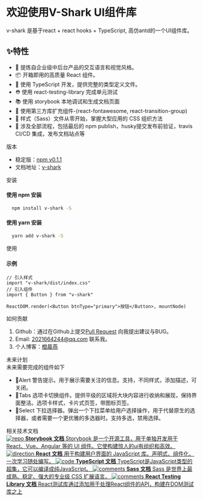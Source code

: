 
<Meta title="起步/Introduction" />

<style>{`
  .subheading {
    --mediumdark: '#999999';
    font-weight: 900;
    font-size: 13px;
    color: #999;
    letter-spacing: 6px;
    line-height: 24px;
    text-transform: uppercase;
    margin-bottom: 12px;
    margin-top: 40px;
  }

  .link-list {
    display: grid;
    grid-template-columns: 1fr;
    grid-template-rows: 1fr 1fr;
    row-gap: 10px;
  }

  @media (min-width: 620px) {
    .link-list {
      row-gap: 20px;
      column-gap: 20px;
      grid-template-columns: 1fr 1fr;
    }
  }

  @media all and (-ms-high-contrast:none) {
  .link-list {
      display: -ms-grid;
      -ms-grid-columns: 1fr 1fr;
      -ms-grid-rows: 1fr 1fr;
    }
  }

  .link-item {
    display: block;
    padding: 20px 30px 20px 15px;
    border: 1px solid #00000010;
    border-radius: 5px;
    transition: background 150ms ease-out, border 150ms ease-out, transform 150ms ease-out;
    color: #333333;
    display: flex;
    align-items: flex-start;
  }

  .link-item:hover {
    border-color: #1EA7FD50;
    transform: translate3d(0, -3px, 0);
    box-shadow: rgba(0, 0, 0, 0.08) 0 3px 10px 0;
  }

  .link-item:active {
    border-color: #1EA7FD;
    transform: translate3d(0, 0, 0);
  }

  .link-item strong {
    font-weight: 700;
    display: block;
    margin-bottom: 2px;
  }
  
  .link-item img {
    height: 40px;
    width: 40px;
    margin-right: 15px;
    flex: none;
  }

  .link-item span {
    font-size: 14px;
    line-height: 20px;
  }

  .tip {
    display: inline-block;
    border-radius: 1em;
    font-size: 11px;
    line-height: 12px;
    font-weight: 700;
    background: #E7FDD8;
    color: #66BF3C;
    padding: 4px 12px;
    margin-right: 10px;
    vertical-align: top;
  }

  .tip-wrapper {
    font-size: 13px;
    line-height: 20px;
    margin-top: 40px;
    margin-bottom: 40px;
  }

  .tip-wrapper code {
    font-size: 12px;
    display: inline-block;
  }

  
`}</style>

# 欢迎使用V-Shark UI组件库

v-shark 是基于react + react hooks + TypeScript, 高仿antd的一个UI组件库。

## ✨特性

- 🌈 提炼自企业级中后台产品的交互语言和视觉风格。
- 📦 开箱即用的高质量 React 组件。
- 🧡 使用 TypeScript 开发，提供完整的类型定义文件。
- ⛑️ 使用 react-testing-library 完成单元测试
- 📚 使用 storybook 本地调试和生成文档页面
- 🎨 使用第三方库扩充组件-(react-fontawesome, react-transition-group)
- 🌹 样式（Sass）文件从零开始，掌握大型应用的 CSS 组织方法
- 🎉 涉及全部流程，包括最后的 npm publish，husky提交发布前验证，travis CI/CD 集成，发布文档站点等

<div className="subheading">版本</div>

- 稳定版：<a href="#">npm v0.1.1</a>
- 文档地址：<a href="http://ui.vshark.visionwu.top/">v-shark</a>

<div className="subheading">安装</div>

#### 使用 npm 安装
``` sh
  npm install v-shark -S
```
#### 使用 yarn 安装
``` sh
  yarn add v-shark -S
```

<div className="subheading">使用</div>

#### 示例
``` tsx
// 引入样式
import "v-shark/dist/index.css"
// 引入组件
import { Button } from "v-shark"

ReactDOM.render(<Button btnType="primary">按钮</Button>, mountNode)
```

<div className="subheading">如何贡献</div>

1. Github：通过在Github上提交[Pull Request](https://github.com/visionwuwu/react-ts-antd-v-shark/pulls) 向我提出建议与BUG。
2. Email: 2021664244@qq.com 联系我。
3. 个人博客：[橙晨燕](http://visionwuwu.gitee.io/blog-ccy-gitee/)

<div className="subheading">未来计划</div>
未来需要完成的组件如下

- 👊Alert 警告提示。用于展示需要关注的信息。支持，不同样式，添加描述，可关闭。
- 👊Tabs 选项卡切换组件。提供平级的区域将大块内容进行收纳和展现，保持界面整洁。选项卡样式，卡片式页签，带图标页签。
- 👊Select 下拉选择器。弹出一个下拉菜单给用户选择操作，用于代替原生的选择器，或者需要一个更优雅的多选器时。支持多选，禁用选择。


<div className="subheading">相关技术文档</div>

<div className="link-list">
  <a className="link-item" href="https://storybook.js.org/docs" target="_blank">
    <img src={Repo} alt="repo" />
    <span>
      <strong>Storybook 文档</strong>
      Storybook 是一个开源工具，用于单独开发用于React、Vue、Angular 等的 UI 组件。它使构建惊人的ui有组织和高效。
    </span>
  </a>
  <a className="link-item" href="https://react.docschina.org/" target="_blank">
    <img src={Direction} alt="direction" />
    <span>
      <strong>React 文档</strong>
      用于构建用户界面的 JavaScript 库。声明式、组件化、一次学习随处编写。
    </span>
  </a>
  <a className="link-item" href="https://www.typescriptlang.org/" target="_blank">
    <img src={Code} alt="code" />
    <span>
      <strong>TypeScript 文档</strong>
      TypeScript是JavaScript类型的超集，它可以编译成纯JavaScript。
    </span>
  </a>
  <a className="link-item" href="https://discord.gg/UUt2PJb" target="_blank">
    <img src={Comments} alt="comments" />
    <span>
      <strong>Sass 文档</strong>
      Sass 是世界上最成熟、稳定、强大的专业级 CSS 扩展语言。
    </span>
  </a>
  <a className="link-item" href="https://discord.gg/UUt2PJb" target="_blank">
    <img src={Colors} alt="comments" />
    <span>
      <strong>React Testing Library 文档</strong>
      React测试库通过添加用于处理React组件的API，构建在DOM测试库之上
    </span>
  </a>
</div>